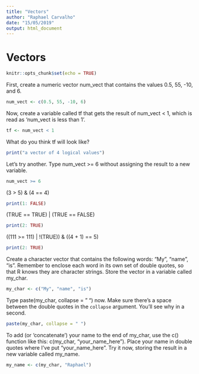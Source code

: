 ```yaml
---
title: "Vectors"
author: "Raphael Carvalho"
date: "15/05/2019"
output: html_document
---
```


# Vectors

```r
knitr::opts_chunk$set(echo = TRUE)
```

First, create a numeric vector num_vect that contains the values 0.5, 55, -10, and 6.

```r
num_vect <- c(0.5, 55, -10, 6)
```

Now, create a variable called tf that gets the result of num_vect < 1, which is read
as 'num_vect is less than 1'.

```r
tf <- num_vect < 1
```

What do you think tf will look like?

```r
print("a vector of 4 logical values")
```

Let's try another. Type num_vect >= 6 without assigning the result to a new variable.

```r
num_vect >= 6
```


(3 > 5) & (4 == 4)

```r
print(1: FALSE)
```

(TRUE == TRUE) | (TRUE == FALSE)

```r
print(2: TRUE)
```

((111 >= 111) | !(TRUE)) & ((4 + 1) == 5)

```r
print(2: TRUE)
```

Create a character vector that contains the following words: "My", "name", "is". Remember to enclose each word in its own set of double quotes, so that R knows they
are character strings. Store the vector in a variable called my_char.

```r
my_char <- c("My", "name", "is")
```

Type paste(my_char, collapse = " ") now. Make sure there's a space between the double
quotes in the `collapse` argument. You'll see why in a second.

```r
paste(my_char, collapse = " ") 
```

To add (or 'concatenate') your name to the end of my_char, use the c() function like
this: c(my_char, "your_name_here"). Place your name in double quotes where I've put
"your_name_here". Try it now, storing the result in a new variable called my_name.

```r
my_name <- c(my_char, "Raphael")
```
